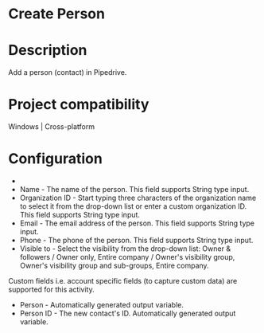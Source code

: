 ﻿# Create Person

# Description

Add a person (contact) in Pipedrive.

# Project compatibility

Windows | Cross-platform

# Configuration

* 
* Name - The name of the person. This field supports String type input.
* Organization ID - Start typing three characters of the organization name to select it from the drop-down list or enter a custom organization ID. This field supports String type input.
* Email - The email address of the person. This field supports String type input.
* Phone - The phone of the person. This field supports String type input.
* Visible to - Select the visibility from the drop-down list: Owner & followers / Owner only, Entire company / Owner's visibility group, Owner's visibility group and sub-groups, Entire company.





Custom fields i.e. account specific fields (to capture custom data) are supported for
                this activity.





* Person - Automatically generated output variable.
* Person ID - The new contact's ID. Automatically generated output variable.
